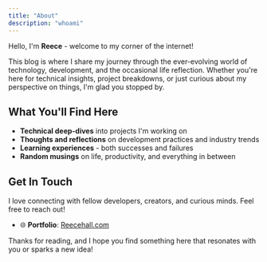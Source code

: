 ---
title: "About"
description: "whoami"
---

Hello, I'm **Reece** - welcome to my corner of the internet! 

This blog is where I share my journey through the ever-evolving world of technology, development, and the occasional life reflection. Whether you're here for technical insights, project breakdowns, or just curious about my perspective on things, I'm glad you stopped by.

## What You'll Find Here

- **Technical deep-dives** into projects I'm working on
- **Thoughts and reflections** on development practices and industry trends  
- **Learning experiences** - both successes and failures
- **Random musings** on life, productivity, and everything in between

## Get In Touch

I love connecting with fellow developers, creators, and curious minds. Feel free to reach out!

- 🌐 **Portfolio**: [Reecehall.com](https://Reecehall.com)

Thanks for reading, and I hope you find something here that resonates with you or sparks a new idea!